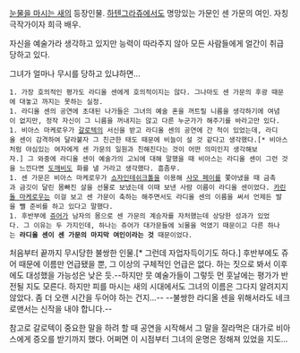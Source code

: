 [[눈물을 마시는 새]]의 등장인물. [[하텐그라쥬]]에서도 명망있는 가문인 센 가문의 여인. 자칭 극작가이자 희극 배우. 

자신을 예술가라 생각하고 있지만 능력이 따라주지 않아 모든 사람들에게 얼간이 취급 당하고 있다. 

그녀가 얼마나 무시를 당하고 있냐하면...

 1. 가장 호의적인 평가도 라디올 센에게 호의적이지는 않다. 그나마도 센 가문의 후광 때문에 대놓고 까지는 못하는 실정.
 1. 라디올 센의 공연에 초대된 나가들은 그녀의 예술 혼을 꺼트릴 니름을 생각하기에 여념이 없지만, 정작 자신이 그 니름을 꺼내지는 않고 다른 누군가가 해주기를 바라고만 있다.
 1. 비아스 마케로우가 [[갈로텍]]의 서신을 받고 라디올 센의 공연에 간 적이 있었는데, 라디올 센이 감격하여 달라붙자 그 친근한 태도 때문에 비늘이 설 것 같다고 생각했다.[* 비아스처럼 야심있는 여자에게 센 가문의 일원과 친해진다는 것이 어떤 의미인지 생각해보자.] 그 와중에 라디올 센이 예술가의 고뇌에 대해 말했을 때 비아스는 라디올 센이 그런 것을 느낀다면 [[도깨비]]도 화를 낼 거라고 생각했다. 흠좀무.
 1. 센 가문은 비아스 마케로우가 [[쇼자인테쉬크톨]]을 이용해 [[사모 페이]]를 쫓아냈을 때 금촉과 금깃이 달린 몸빠진 살을 선물로 보냈는데 이때 보낸 사람 이름이 라디올 센이었다. [[카린돌 마케로우]]는 이걸 보고 센 가문이 축하는 해주면서도 라디올 센의 이름을 써서 언제든 발을 뺄 준비를 하고 있다고 말했다.
 1. 후반부에 [[쥬어]]가 남자의 몸으로 센 가문의 계승자를 자처했는데 상당한 성과가 있었다. 그 이유는 두 가지인데, 하나는 쥬어가 대가문들에 뇌물을 먹였기 때문이고 다른 하나는 '''라디올 센이 센 가문의 마지막 여인이라는 것''' 때문이었다. 

처음부터 끝까지 무시당한 불쌍한 인물.[* 그런데 자업자득이기도 하다.] 후반부에도 쥬어 때문에 이름만 언급됐을 뿐, 그 이상의 구체적인 언급은 없다. 하는 짓으로 봐서 이후에도 대성했을 가능성은 낮은 듯.--하지만 뭇 예술가들이 그렇듯 먼 훗날에는 평가가 반전될 지도 모른다. 하지만 피를 마시는 새의 시대에서도 그녀의 이름은 그다지 알려지지 않았다. 좀 더 오랜 시간을 두어야 하는 건지...--  --불쌍한 라디올 센을 위해서라도 네크로맨서는 신작을 내야 합니다.--


참고로 갈로텍이 중요한 말을 하려 할 때 공연을 시작해서 그 말을 잘라먹은 대가로 비아스에게 증오를 받기까지 했다. 어쩌면 이 시점부터 그녀의 운명은 정해져 있었을 지도...
